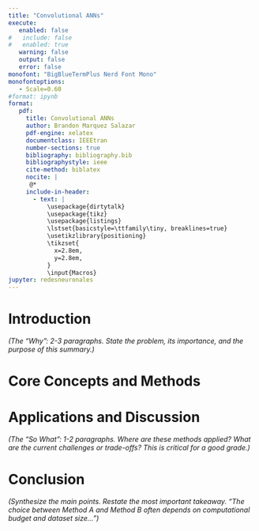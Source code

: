 ```yaml
---
title: "Convolutional ANNs"
execute:
   enabled: false
#   include: false
#   enabled: true
   warning: false
   output: false
   error: false
monofont: "BigBlueTermPlus Nerd Font Mono"
monofontoptions:
   - Scale=0.60
#format: ipynb
format:
   pdf:
     title: Convolutional ANNs
     author: Brandon Marquez Salazar
     pdf-engine: xelatex
     documentclass: IEEEtran
     number-sections: true
     bibliography: bibliography.bib
     bibliographystyle: ieee
     cite-method: biblatex
     nocite: | 
      @*
     include-in-header:
       - text: |
           \usepackage{dirtytalk}
           \usepackage{tikz}
           \usepackage{listings}
           \lstset{basicstyle=\ttfamily\tiny, breaklines=true}
           \usetikzlibrary{positioning}
           \tikzset{
             x=2.8em,
             y=2.8em,
           }
           \input{Macros}
jupyter: redesneuronales
---
```


# Introduction

*(The "Why": 2-3 paragraphs. State the problem, its importance, and the purpose of this summary.)*

# Core Concepts and Methods


# Applications and Discussion

*(The "So What": 1-2 paragraphs. Where are these methods applied? What are the current challenges or trade-offs? This is critical for a good grade.)*

# Conclusion

*(Synthesize the main points. Restate the most important takeaway. "The choice between Method A and Method B often depends on computational budget and dataset size...")*

